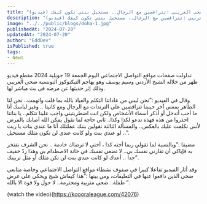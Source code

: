 ```yaml
---
title: "الشيخ وسيم يوسف يهاجم ضحى العريبي :تتراقصين مع الرجال.. مستحيل بنتي تكون كيفك (فيديو)"
description: "الشيخ وسيم يوسف يهاجم ضحى العريبي :تتراقصين مع الرجال.. مستحيل بنتي تكون كيفك (فيديو)"
image: "../../public/blogs/doha-1.jpg"
publishedAt: "2024-07-20"
updatedAt: "2024-07-20"
author: "EddDev"
isPublished: true
tags:
- News
---
```


تداولت صفحات مواقع التواصل الاجتماعي اليوم الجمعة 19 جويلية 2024 مقطع فيديو ظهر من خلاله الشيخ الأردني وسيم يوسف وهو يهاجم التيكتوكوز التونسية ضحى العريبي وذلك إثر حديثها عن مرضه في بث مباشر لها.


وقال في الفيديو :”نحن ليس من عاداتنا التكلم والعياذ بالله بما قلت واتهمت.. نحن لنا الظاهر بمعنى آخر حينما تتراقصين على الترندات مع الرجال ومع كانيتا .. وغير لباسك أنا ما أحب أتدخل أو أذكر أسماء الأشخاص ولكن انت اضطريتيني واجب علينا نتكلم.. يا بناتنا احذروا من هذه فهذه تدعو لكذا وكذا.. ثاني حاجة لما تقول يمكن الله أصابك بالمرض لأنني تكلمت عليك بالعكس.. والمسألة الثالثة تقولين بنتك عملتلك أنا ما عندي بنات يا ريت لو عندي بنت ولو كانت عندي لن تكون مثلك مستحيل ..”.


مضيفا :”وبالنسبة لما تقولي ربما أخته كذا ، أختي لا ترضاك خادمة .. نحن الشرف نفتخر به فإياكي أن تقارني نفسك بي.. لا تضعي نفسك في خانة الاصطدام بي وهذا ردّ خفيف جدا .. أعدك لو كانت عندي بنت لن تكن مثلك أو مثل تربيتك”.

وقد أثار الفيديو تفاعلا كبيرا في صفوف نشطاء مواقع التواصل الاجتماعي وخاصة متابعي ضحى الذين دافعوا عنها في التعليقات، ومن بينها :”هذا كيفاش شيخ ويحكي على عرض طفلة.. ضحى متربية ومحترمة.. لا حول ولا قوة الا بالله “.

(watch the video)(https://koooraleague.com/42076)